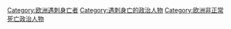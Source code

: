 [[Category:欧洲遇刺身亡者|Category:欧洲遇刺身亡者]]
[[Category:遇刺身亡的政治人物|Category:遇刺身亡的政治人物]]
[[Category:欧洲非正常死亡政治人物‎|Category:欧洲非正常死亡政治人物‎]]